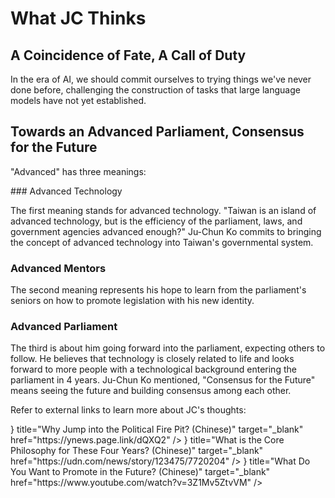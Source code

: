 
# What JC Thinks

## A Coincidence of Fate, A Call of Duty

In the era of AI, we should commit ourselves to trying things we've never done before, challenging the construction of tasks that large language models have not yet established.

## Towards an Advanced Parliament, Consensus for the Future

"Advanced" has three meanings:

<Steps>
### Advanced Technology

The first meaning stands for advanced technology. "Taiwan is an island of advanced technology, but is the efficiency of the parliament, laws, and government agencies advanced enough?" Ju-Chun Ko commits to bringing the concept of advanced technology into Taiwan's governmental system.

### Advanced Mentors

The second meaning represents his hope to learn from the parliament's seniors on how to promote legislation with his new identity.

### Advanced Parliament

The third is about him going forward into the parliament, expecting others to follow. He believes that technology is closely related to life and looks forward to more people with a technological background entering the parliament in 4 years. Ju-Chun Ko mentioned, "Consensus for the Future" means seeing the future and building consensus among each other.

</Steps>

Refer to external links to learn more about JC's thoughts:

<Cards>
  <Card
    icon={<ExternalLink />}
    title="Why Jump into the Political Fire Pit? (Chinese)"
    target="_blank"
    href="https://ynews.page.link/dQXQ2"
  />
  <Card
    icon={<ExternalLink />}
    title="What is the Core Philosophy for These Four Years? (Chinese)"
    target="_blank"
    href="https://udn.com/news/story/123475/7720204"
  />
  <Card
    icon={<ExternalLink />}
    title="What Do You Want to Promote in the Future? (Chinese)"
    target="_blank"
    href="https://www.youtube.com/watch?v=3Z1Mv5ZtvVM"
  />
</Cards>
